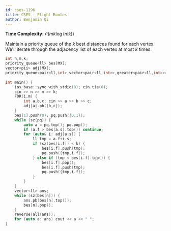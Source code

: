 ```yaml
---
id: cses-1196
title: CSES - Flight Routes
author: Benjamin Qi
---
```


**Time Complexity:** $\mathcal{O}(mk\log (mk))$

Maintain a priority queue of the $k$ best distances found for each vertex. We'll iterate through the adjacency list of each vertex at most $k$ times.

```cpp
int n,m,k;
priority_queue<ll> bes[MX];
vector<pii> adj[MX];
priority_queue<pair<ll,int>,vector<pair<ll,int>>,greater<pair<ll,int>>> pq;
 
int main() {
    ios_base::sync_with_stdio(0); cin.tie(0);
    cin >> n >> m >> k;
    F0R(i,m) {
        int a,b,c; cin >> a >> b >> c;
        adj[a].pb({b,c});
    }
    bes[1].push(0); pq.push({0,1});
    while (sz(pq)) {
        auto a = pq.top(); pq.pop();
        if (a.f > bes[a.s].top()) continue;
        for (auto& i: adj[a.s]) {
            ll tmp = a.f+i.s;
            if (sz(bes[i.f]) < k) {
                bes[i.f].push(tmp);
                pq.push({tmp,i.f});
            } else if (tmp < bes[i.f].top()) {
                bes[i.f].pop();
                bes[i.f].push(tmp);
                pq.push({tmp,i.f});
            }
        }
    } 
    vector<ll> ans;
    while (sz(bes[n])) {
        ans.pb(bes[n].top());
        bes[n].pop();
    }
    reverse(all(ans));
    for (auto a: ans) cout << a << " ";
}
```